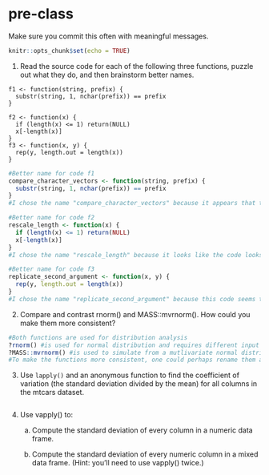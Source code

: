 # pre-class


Make sure you commit this often with meaningful messages. 



```r
knitr::opts_chunk$set(echo = TRUE)
```


1. Read the source code for each of the following three functions, puzzle out what they do, and then brainstorm better names.

```
f1 <- function(string, prefix) {
  substr(string, 1, nchar(prefix)) == prefix
}

f2 <- function(x) {
  if (length(x) <= 1) return(NULL)
  x[-length(x)]
}
f3 <- function(x, y) {
  rep(y, length.out = length(x))
}
```
```r
#Better name for code f1
compare_character_vectors <- function(string, prefix) {  
  substr(string, 1, nchar(prefix)) == prefix 
}
#I chose the name "compare_character_vectors" because it appears that the function is comparing substrings in string data starting at the first position and number of character in the prefix data to the prefix data see if they are equal

#Better name for code f2
rescale_length <- function(x) {
  if (length(x) <= 1) return(NULL)
  x[-length(x)]
}
#I chose the name "rescale_length" because it looks like the code looks at the length of x and returns NULL if the lenght of x is less than or equal to 1, then shifts the length of x back by 1 for every input of x greater than 1

#Better name for code f3
replicate_second_argument <- function(x, y) {
  rep(y, length.out = length(x))
}
#I chose the name "replicate_second_argument" because this code seems to output only the value for the second argument while ignoring the first argument 
```

2. Compare and contrast rnorm() and MASS::mvrnorm(). How could you make them more consistent?
```r
#Both functions are used for distribution analysis
?rnorm() #is used for normal distribution and requires different input from the MASS::mvrnorm
?MASS::mvrnorm() #is used to simulate from a mutlivariate normal distribution. It requires input of a number of samples 
#To make the functions more consistent, one could perhaps rename them as normal_dist and multivariate_dist respectively
```


3. Use `lapply()` and an anonymous function to find the coefficient of variation (the standard deviation divided by the mean) for all columns in the mtcars dataset. 
```r


```

4. Use vapply() to:
    a. Compute the standard deviation of every column in a numeric data frame.
  
    b. Compute the standard deviation of every numeric column in a mixed data frame. (Hint: you’ll need to use vapply() twice.)
   
